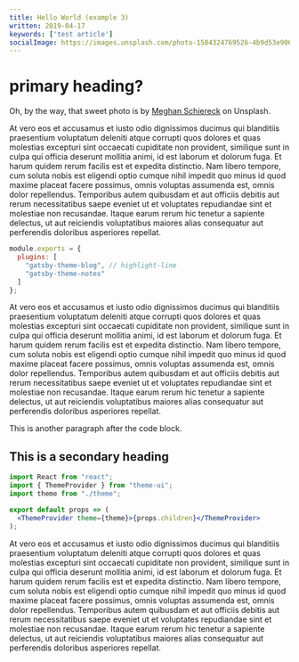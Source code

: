 ```yaml
---
title: Hello World (example 3)
written: 2019-04-17
keywords: ['test article']
socialImage: https://images.unsplash.com/photo-1584324769526-4b9d53e906e2?ixlib=rb-1.2.1&ixid=eyJhcHBfaWQiOjEyMDd9&auto=format&fit=crop&w=750&q=80
---
```



# primary heading?

<Boop />

Oh, by the way, that sweet photo is by [Meghan Schiereck](https://unsplash.com/@meghanschiereck?utm_source=unsplash&utm_medium=referral&utm_content=creditCopyText) on Unsplash.

At vero eos et accusamus et iusto odio dignissimos ducimus qui blanditiis praesentium voluptatum deleniti atque corrupti quos dolores et quas molestias excepturi sint occaecati cupiditate non provident, similique sunt in culpa qui officia deserunt mollitia animi, id est laborum et dolorum fuga. Et harum quidem rerum facilis est et expedita distinctio. Nam libero tempore, cum soluta nobis est eligendi optio cumque nihil impedit quo minus id quod maxime placeat facere possimus, omnis voluptas assumenda est, omnis dolor repellendus. Temporibus autem quibusdam et aut officiis debitis aut rerum necessitatibus saepe eveniet ut et voluptates repudiandae sint et molestiae non recusandae. Itaque earum rerum hic tenetur a sapiente delectus, ut aut reiciendis voluptatibus maiores alias consequatur aut perferendis doloribus asperiores repellat.

<BigBoop />

```js:title=gatsby-config.js
module.exports = {
  plugins: [
    "gatsby-theme-blog", // highlight-line
    "gatsby-theme-notes"
  ]
};
```

At vero eos et accusamus et iusto odio dignissimos ducimus qui blanditiis praesentium voluptatum deleniti atque corrupti quos dolores et quas molestias excepturi sint occaecati cupiditate non provident, similique sunt in culpa qui officia deserunt mollitia animi, id est laborum et dolorum fuga. Et harum quidem rerum facilis est et expedita distinctio. Nam libero tempore, cum soluta nobis est eligendi optio cumque nihil impedit quo minus id quod maxime placeat facere possimus, omnis voluptas assumenda est, omnis dolor repellendus. Temporibus autem quibusdam et aut officiis debitis aut rerum necessitatibus saepe eveniet ut et voluptates repudiandae sint et molestiae non recusandae. Itaque earum rerum hic tenetur a sapiente delectus, ut aut reiciendis voluptatibus maiores alias consequatur aut perferendis doloribus asperiores repellat.

This is another paragraph after the code block.

## This is a secondary heading

```jsx
import React from "react";
import { ThemeProvider } from "theme-ui";
import theme from "./theme";

export default props => (
  <ThemeProvider theme={theme}>{props.children}</ThemeProvider>
);
```

At vero eos et accusamus et iusto odio dignissimos ducimus qui blanditiis praesentium voluptatum deleniti atque corrupti quos dolores et quas molestias excepturi sint occaecati cupiditate non provident, similique sunt in culpa qui officia deserunt mollitia animi, id est laborum et dolorum fuga. Et harum quidem rerum facilis est et expedita distinctio. Nam libero tempore, cum soluta nobis est eligendi optio cumque nihil impedit quo minus id quod maxime placeat facere possimus, omnis voluptas assumenda est, omnis dolor repellendus. Temporibus autem quibusdam et aut officiis debitis aut rerum necessitatibus saepe eveniet ut et voluptates repudiandae sint et molestiae non recusandae. Itaque earum rerum hic tenetur a sapiente delectus, ut aut reiciendis voluptatibus maiores alias consequatur aut perferendis doloribus asperiores repellat.
